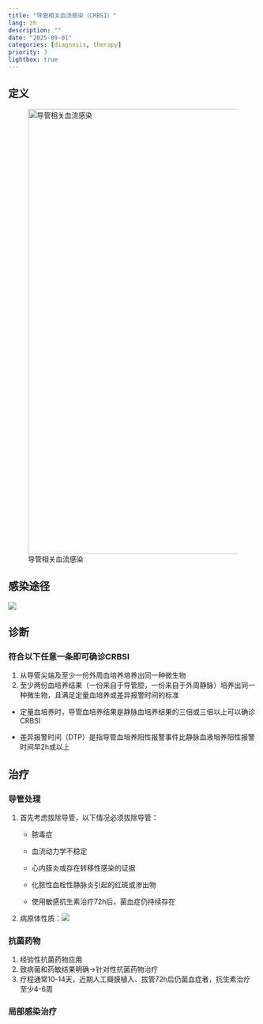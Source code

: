```yaml
---
title: "导管相关血流感染（CRBSI）"
lang: zh
description: ""
date: "2025-09-01"
categories: [diagnosis, therapy]
priority: 3
lightbox: true
---
```


## 定义

![导管相关血流感染](images/paste-1.png){fig-align="center" width="900"}

## 感染途径

![](images/paste-2.png){fig-align="center"}

## 诊断

### 符合以下任意一条即可确诊CRBSI

1.  从导管尖端及至少一份外周血培养培养出同一种微生物
2.  至少两份血培养结果（一份来自于导管腔，一份来自于外周静脉）培养出同一种微生物，且满足定量血培养或差异报警时间的标准

-   定量血培养时，导管血培养结果是静脉血培养结果的三倍或三倍以上可以确诊CRBSI

-   差异报警时间（DTP）是指导管血培养阳性报警事件比静脉血液培养阳性报警时间早2h或以上

## 治疗

### 导管处理

1.  首先考虑拔除导管，以下情况必须拔除导管：
    -   脓毒症

    -   血流动力学不稳定

    -   心内膜炎或存在转移性感染的证据

    -   化脓性血栓性静脉炎引起的红斑或渗出物

    -   使用敏感抗生素治疗72h后，菌血症仍持续存在
2.  病原体性质：![](images/paste-4.png)

### 抗菌药物

1.  经验性抗菌药物应用
2.  致病菌和药敏结果明确→针对性抗菌药物治疗
3.  疗程通常10-14天，近期人工瓣膜植入、拔管72h后仍菌血症者，抗生素治疗至少4-6周

### 局部感染治疗
